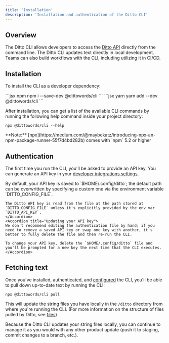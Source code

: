 ```yaml
---
title: 'Installation'
description: 'Installation and authentication of the Ditto CLI'
---
```


## Overview

The Ditto CLI allows developers to access the [Ditto API](/api-reference) directly from the command line. The Ditto CLI  updates text directly in local development. Teams can also build workflows with the CLI, including utilizing it in CI/CD.

## Installation

To install the CLI as a developer dependency:
        
<CodeGroup>
```jsx npm
npm i --save-dev @dittowords/cli
```
```jsx yarn
yarn add --dev @dittowords/cli
```
</CodeGroup>

After installation, you can get a list of the available CLI commands by running the following help command inside your project directory:

```
npx @dittowords/cli --help
```

<Info>
**Note:** [npx](https://medium.com/@maybekatz/introducing-npx-an-npm-package-runner-55f7d4bd282b) comes with `npm` 5.2 or higher
</Info>

## Authentication
The first time you run the CLI, you'll be asked to provide an API key. You can generate an API key in your [developer integrations settings](https://app.dittowords.com/account/devtools).

<AccordionGroup>
    <Accordion title="Using an env variable for your API key">
    By default, your API key is saved to `$HOME/.config/ditto`; the default path can be overwritten by specifying a custom one via the environment variable `DITTO_CONFIG_FILE`.

    The Ditto API key is read from the file at the path stored at `DITTO_CONFIG_FILE` unless it's explicitly provided by the env var `DITTO_API_KEY`. 
    </Accordion>
    <Accordion title="Updating your API key">
    We don't recommend editing the authentication file by hand; if you need to remove a saved API key or swap one key with another, it's better to fully delete the file and then re-run the CLI.

    To change your API key, delete the `$HOME/.config/ditto` file and you'll be prompted for a new key the next time that the CLI executes.
    </Accordion>
</AccordionGroup>

## Fetching text
Once you've installed, authenticated, and [configured](/cli-reference/configuration) the CLI, you'll be able to pull down up-to-date text by running the CLI:
```
npx @dittowords/cli pull
```
This will update the string files you have locally in the `/ditto` directory from where you're running the CLI. (For more information on the structure of files pulled by Ditto, see [files](/cli-reference/files))

Because the Ditto CLI updates your string files locally, you can continue to manage it as you would with any other product update (push it to staging, commit changes to a branch, etc.).